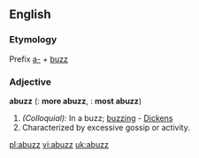 ==English==

===Etymology===
Prefix [[a-]] + [[buzz]]

===Adjective===
'''abuzz'''  ({{compar}}: '''more abuzz''', {{superl}}: '''most abuzz''')

# ''(Colloquial):'' In a buzz; [[buzzing]] - [[Dickens]]
# Characterized by excessive gossip or activity.

[[pl:abuzz]]
[[vi:abuzz]]
[[uk:abuzz]]